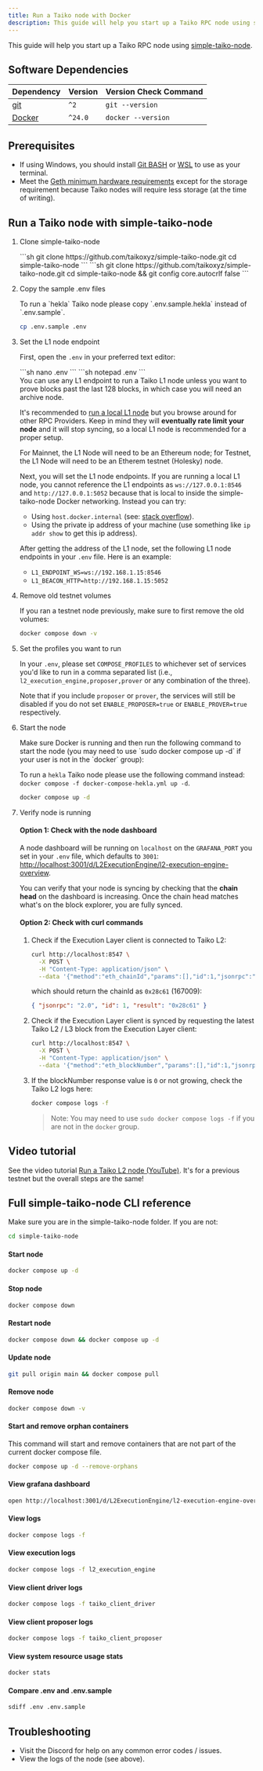 ```yaml
---
title: Run a Taiko node with Docker
description: This guide will help you start up a Taiko RPC node using simple-taiko-node.
---
```



This guide will help you start up a Taiko RPC node using [simple-taiko-node](https://github.com/taikoxyz/simple-taiko-node).

## Software Dependencies

| Dependency                                                    | Version  | Version Check Command |
| ------------------------------------------------------------- | -------- | --------------------- |
| [git](https://git-scm.com/)                                   | `^2`     | `git --version`       |
| [Docker](https://docs.docker.com/engine/install/)             | `^24.0`  | `docker --version`    |

## Prerequisites

- If using Windows, you should install [Git BASH](https://gitforwindows.org/) or [WSL](https://learn.microsoft.com/en-us/windows/wsl/install) to use as your terminal.
- Meet the [Geth minimum hardware requirements](https://github.com/ethereum/go-ethereum#hardware-requirements) except for the storage requirement because Taiko nodes will require less storage (at the time of writing).

## Run a Taiko node with simple-taiko-node

<Steps>

1. Clone simple-taiko-node

    <Tabs>
      <TabItem label="Mac/Linux">
        ```sh
        git clone https://github.com/taikoxyz/simple-taiko-node.git
        cd simple-taiko-node
        ```
      </TabItem>
      <TabItem label="Windows">
        ```sh
        git clone https://github.com/taikoxyz/simple-taiko-node.git
        cd simple-taiko-node && git config core.autocrlf false
        ```
      </TabItem>
    </Tabs>

2. Copy the sample .env files

    <Aside title="Info">
    To run a `hekla` Taiko node please copy `.env.sample.hekla` instead of `.env.sample`.
    </Aside>

    ```sh
    cp .env.sample .env
    ```

3. Set the L1 node endpoint

    First, open the `.env` in your preferred text editor:

    <Tabs>
      <TabItem label="Mac/Linux">
        ```sh
        nano .env
        ```
      </TabItem>
      <TabItem label="Windows">
        ```sh
        notepad .env
        ```
      </TabItem>
    </Tabs>

    <Aside>
    You can use any L1 endpoint to run a Taiko L1 node unless you want to prove blocks past the last 128 blocks, in which case you will need an archive node.

    It's recommended to [run a local L1 node](/guides/node-operators/run-an-ethereum-testnet-node) but you browse around for other RPC Providers. Keep in mind they will **eventually rate limit your node** and it will stop syncing, so a local L1 node is recommended for a proper setup.

    For Mainnet, the L1 Node will need to be an Ethereum node; for Testnet, the L1 Node will need to be an Etherem testnet (Holesky) node.
    </Aside>

    Next, you will set the L1 node endpoints. If you are running a local L1 node, you cannot reference the L1 endpoints as `ws://127.0.0.1:8546` and `http://127.0.0.1:5052` because that is local to inside the simple-taiko-node Docker networking. Instead you can try:

    - Using `host.docker.internal` (see: [stack overflow](https://stackoverflow.com/questions/24319662)).
    - Using the private ip address of your machine (use something like `ip addr show` to get this ip address).

    After getting the address of the L1 node, set the following L1 node endpoints in your `.env` file. Here is an example:

    - `L1_ENDPOINT_WS=ws://192.168.1.15:8546`
    - `L1_BEACON_HTTP=http://192.168.1.15:5052`

4. Remove old testnet volumes

    If you ran a testnet node previously, make sure to first remove the old volumes:

    ```sh
    docker compose down -v
    ```

5. Set the profiles you want to run

    In your `.env`, please set `COMPOSE_PROFILES` to whichever set of services you'd like to run in a comma separated list (i.e., `l2_execution_engine,proposer,prover` or any combination of the three).

    Note that if you include `proposer` or `prover`, the services will still be disabled if you do not set `ENABLE_PROPOSER=true` or `ENABLE_PROVER=true` respectively.

6. Start the node
    
    <Aside title="Info">    
    Make sure Docker is running and then run the following command to start the node (you may need to use `sudo docker compose up -d` if your user is not in the `docker` group):

    To run a `hekla` Taiko node please use the following command instead: `docker compose -f docker-compose-hekla.yml up -d`.
    </Aside>

    ```sh
    docker compose up -d
    ```

7. Verify node is running

    #### Option 1: Check with the node dashboard

    A node dashboard will be running on `localhost` on the `GRAFANA_PORT` you set in your `.env` file, which defaults to `3001`: [http://localhost:3001/d/L2ExecutionEngine/l2-execution-engine-overview](http://localhost:3001/d/L2ExecutionEngine/l2-execution-engine-overview).

    You can verify that your node is syncing by checking that the **chain head** on the dashboard is increasing. Once the chain head matches what's on the block explorer, you are fully synced.

    #### Option 2: Check with curl commands

    <Steps>

    1. Check if the Execution Layer client is connected to Taiko L2:

        ```bash
        curl http://localhost:8547 \
          -X POST \
          -H "Content-Type: application/json" \
          --data '{"method":"eth_chainId","params":[],"id":1,"jsonrpc":"2.0"}'
        ```

        which should return the chainId as `0x28c61` (167009):

        ```json
        { "jsonrpc": "2.0", "id": 1, "result": "0x28c61" }
        ```

    2. Check if the Execution Layer client is synced by requesting the latest Taiko L2 / L3 block from the Execution Layer client:

        ```bash
        curl http://localhost:8547 \
          -X POST \
          -H "Content-Type: application/json" \
          --data '{"method":"eth_blockNumber","params":[],"id":1,"jsonrpc":"2.0"}'
        ```

    3. If the blockNumber response value is `0` or not growing, check the Taiko L2 logs here:

        ```bash
        docker compose logs -f
        ```

        > Note: You may need to use `sudo docker compose logs -f` if you are not in the `docker` group.

    </Steps>

</Steps>

## Video tutorial

See the video tutorial [Run a Taiko L2 node (YouTube)](https://www.youtube.com/watch?v=l_tVvDcuK5o). It's for a previous testnet but the overall steps are the same!

## Full simple-taiko-node CLI reference

Make sure you are in the simple-taiko-node folder. If you are not:

```sh
cd simple-taiko-node
```

#### Start node

```sh
docker compose up -d
```

#### Stop node

```sh
docker compose down
```

#### Restart node

```sh
docker compose down && docker compose up -d
```

#### Update node

```sh
git pull origin main && docker compose pull
```

#### Remove node

```sh
docker compose down -v
```

#### Start and remove orphan containers

This command will start and remove containers that are not part of the current docker compose file.

```sh
docker compose up -d --remove-orphans
```

#### View grafana dashboard

```sh
open http://localhost:3001/d/L2ExecutionEngine/l2-execution-engine-overview
```

#### View logs

```sh
docker compose logs -f
```

#### View execution logs

```sh
docker compose logs -f l2_execution_engine
```

#### View client driver logs

```sh
docker compose logs -f taiko_client_driver
```

#### View client proposer logs

```sh
docker compose logs -f taiko_client_proposer
```

#### View system resource usage stats

```sh
docker stats
```

#### Compare .env and .env.sample

```sh
sdiff .env .env.sample
```

## Troubleshooting

- Visit the Discord for help on any common error codes / issues.
- View the logs of the node (see above).
